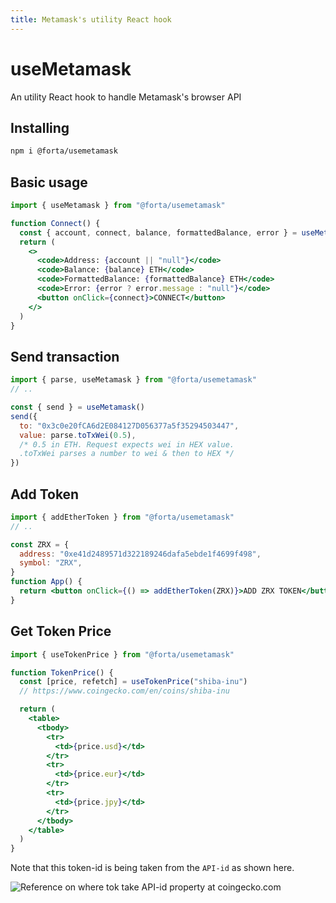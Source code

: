 ```yaml
---
title: Metamask's utility React hook
---
```



# useMetamask

An utility React hook to handle Metamask's browser API

<BadgesBanner />

## Installing

```bash
npm i @forta/usemetamask
```

## Basic usage

```jsx
import { useMetamask } from "@forta/usemetamask"

function Connect() {
  const { account, connect, balance, formattedBalance, error } = useMetamask()
  return (
    <>
      <code>Address: {account || "null"}</code>
      <code>Balance: {balance} ETH</code>
      <code>FormattedBalance: {formattedBalance} ETH</code>
      <code>Error: {error ? error.message : "null"}</code>
      <button onClick={connect}>CONNECT</button>
    </>
  )
}
```

<Connect />

## Send transaction

```jsx
import { parse, useMetamask } from "@forta/usemetamask"
// ..

const { send } = useMetamask()
send({
  to: "0x3c0e20fCA6d2E084127D056377a5f35294503447",
  value: parse.toTxWei(0.5),
  /* 0.5 in ETH. Request expects wei in HEX value.
  .toTxWei parses a number to wei & then to HEX */
})
```

## Add Token

```jsx
import { addEtherToken } from "@forta/usemetamask"
// ..

const ZRX = {
  address: "0xe41d2489571d322189246dafa5ebde1f4699f498",
  symbol: "ZRX",
}
function App() {
  return <button onClick={() => addEtherToken(ZRX)}>ADD ZRX TOKEN</button>
}
```

<AddZRXToken />

## Get Token Price

```jsx
import { useTokenPrice } from "@forta/usemetamask"

function TokenPrice() {
  const [price, refetch] = useTokenPrice("shiba-inu")
  // https://www.coingecko.com/en/coins/shiba-inu

  return (
    <table>
      <tbody>
        <tr>
          <td>{price.usd}</td>
        </tr>
        <tr>
          <td>{price.eur}</td>
        </tr>
        <tr>
          <td>{price.jpy}</td>
        </tr>
      </tbody>
    </table>
  )
}
```

<EtherPrice />

Note that this token-id is being taken from the `API-id` as shown here.

![Reference on where tok take API-id property at coingecko.com](../../public/app-id.png)
